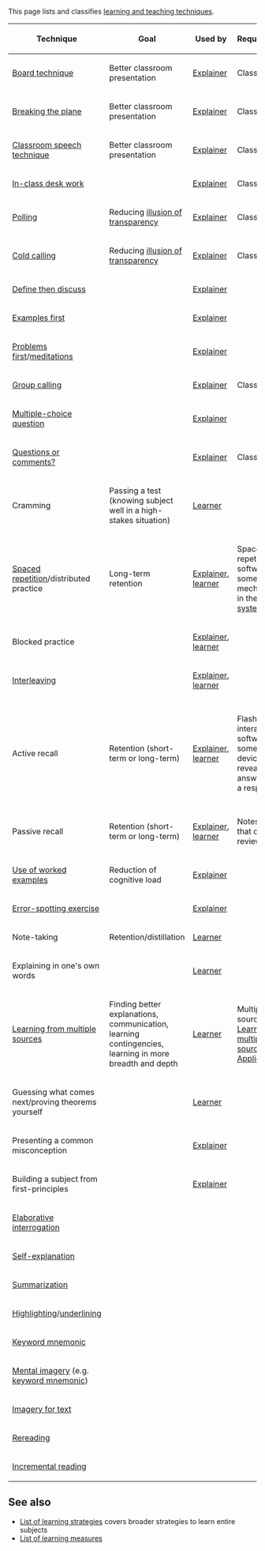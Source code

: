 This page lists and classifies [[learning technique|learning and teaching techniques]].

{| class="sortable wikitable"
|-
! Technique !! Goal !! Used by !! Requirements !! Notes
|-
| [[Board technique]] || Better classroom presentation || [[Explainer]] || Classroom ||
|-
| [[Breaking the plane]] || Better classroom presentation || [[Explainer]] || Classroom ||
|-
| [[Classroom speech technique]] || Better classroom presentation || [[Explainer]] || Classroom ||
|-
| [[In-class desk work]] || || [[Explainer]] || Classroom ||
|-
| [[Polling]] || Reducing [[illusion of transparency]] || [[Explainer]] || Classroom ||
|-
| [[Cold calling]] || Reducing [[illusion of transparency]] || [[Explainer]] || Classroom ||
|-
| [[Define then discuss]] || || [[Explainer]] ||
|-
| [[Examples first]] || || [[Explainer]] ||
|-
| [[Problems first]]/[[meditation]]s || || [[Explainer]] ||
|-
| [[Group calling]] || || [[Explainer]] || Classroom ||
|-
| [[Multiple-choice question]] || || [[Explainer]] ||
|-
| [[Questions or comments?]] || || [[Explainer]] || Classroom ||
|-
| Cramming || Passing a test (knowing subject well in a high-stakes situation) || [[Learner]] ||
|-
| [[Spaced repetition]]/distributed practice || Long-term retention || [[Explainer]], [[learner]] || Spaced repetition software, or some sort of mechanism as in the [[Leitner system]] ||
|-
| Blocked practice || || [[Explainer]], [[learner]] ||
|-
| [[Interleaving]] || || [[Explainer]], [[learner]] ||
|-
| Active recall || Retention (short-term or long-term) || [[Explainer]], [[learner]] || Flashcards, interactive software, or some other device that reveals answers after a response || Used by explainer in e.g. cold calling, but used by learner in e.g. flashcards
|-
| Passive recall || Retention (short-term or long-term) || [[Explainer]], [[learner]] || Notes or book that one is reviewing ||
|-
| [[Worked-example effect|Use of worked examples]] || Reduction of cognitive load || [[Explainer]] ||
|-
| [[Error-spotting exercise]] || || [[Explainer]] ||
|-
| Note-taking || Retention/distillation || [[Learner]] ||
|-
| Explaining in one's own words || || [[Learner]] ||
|-
| [[Learning from multiple sources]] || Finding better explanations, communication, learning contingencies, learning in more breadth and depth || [[Learner]] || Multiple sources; see [[Learning from multiple sources#Applicability|Learning from multiple sources § Applicability]] ||
|-
| Guessing what comes next/proving theorems yourself || || [[Learner]] ||
|-
| Presenting a common misconception || || [[Explainer]] ||
|-
| Building a subject from first-principles || || [[Explainer]] ||
|-
| [[Elaborative interrogation]] ||
|-
| [[Self-explanation]] ||
|-
| [[Summarization]] ||
|-
| [[Highlighting]]/[[underlining]] ||
|-
| [[Keyword mnemonic]] ||
|-
| [[Mental imagery]] (e.g. [[keyword mnemonic]]) ||
|-
| [[Imagery for text]] ||
|-
| [[Rereading]] ||
|-
| [[Incremental reading]] ||
|}

==See also==

* [[List of learning strategies]] covers broader strategies to learn entire subjects
* [[List of learning measures]]
